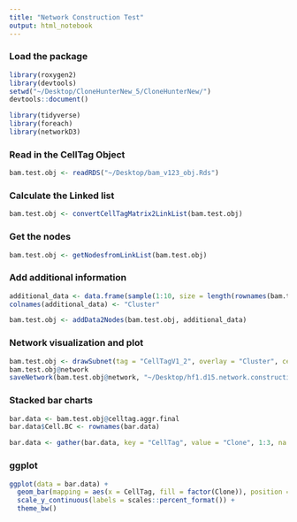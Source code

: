 ```yaml
---
title: "Network Construction Test"
output: html_notebook
---
```


### Load the package
```r
library(roxygen2)
library(devtools)
setwd("~/Desktop/CloneHunterNew_5/CloneHunterNew/")
devtools::document()

library(tidyverse)
library(foreach)
library(networkD3)
```

### Read in the CellTag Object
```r
bam.test.obj <- readRDS("~/Desktop/bam_v123_obj.Rds")
```

### Calculate the Linked list
```r
bam.test.obj <- convertCellTagMatrix2LinkList(bam.test.obj)
```

### Get the nodes
```r
bam.test.obj <- getNodesfromLinkList(bam.test.obj)
```

### Add additional information
```r
additional_data <- data.frame(sample(1:10, size = length(rownames(bam.test.obj@celltag.aggr.final)), replace = TRUE), row.names = rownames(bam.test.obj@celltag.aggr.final))
colnames(additional_data) <- "Cluster"

bam.test.obj <- addData2Nodes(bam.test.obj, additional_data)
```

### Network visualization and plot

```r
bam.test.obj <- drawSubnet(tag = "CellTagV1_2", overlay = "Cluster", celltag.obj = bam.test.obj)
bam.test.obj@network
saveNetwork(bam.test.obj@network, "~/Desktop/hf1.d15.network.construction.html")
```

### Stacked bar charts
```r
bar.data <- bam.test.obj@celltag.aggr.final
bar.data$Cell.BC <- rownames(bar.data)

bar.data <- gather(bar.data, key = "CellTag", value = "Clone", 1:3, na.rm = FALSE)
```

### ggplot
```r
ggplot(data = bar.data) + 
  geom_bar(mapping = aes(x = CellTag, fill = factor(Clone)), position = "fill", show.legend = FALSE) + 
  scale_y_continuous(labels = scales::percent_format()) +
  theme_bw()
```


